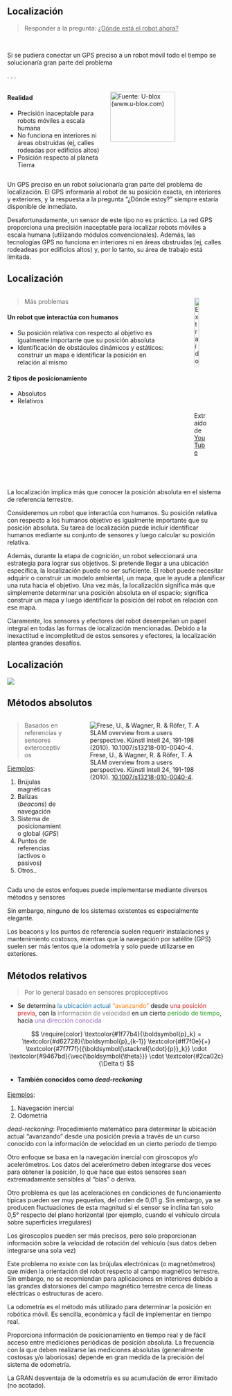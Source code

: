 
## Localización {.smaller}

> Responder a la pregunta: [¿Dónde está el robot ahora?]{.underline}

<br>

::: {.callout-tip appearance="simple"}
Si se pudiera conectar un GPS preciso a un robot móvil todo el tiempo se solucionaría gran parte del problema
:::

. . .

::: {.columns}
::: {.column width="45%"}

#### Realidad

- Precisión inaceptable para robots móviles a escala humana
- No funciona en interiores ni áreas obstruidas (ej, calles rodeadas por edificios altos)
- Posición respecto al planeta Tierra

:::
::: {.column width="55%"}

[![Fuente: U-blox (<a href="https://www.u-blox.com" target="_blank">www.u-blox.com</a>)](https://content.u-blox.com/sites/default/files/2022-09/RF%20interference.jpg "Position accuracy factors"){fig-align="center" fig-env="figure*" width="75%"} ](https://www.u-blox.com/en/blogs/tech/reducing-rf-interference-gnss-performance){target=_blank}

:::
:::


::: {.notes}
Un GPS preciso en un robot solucionaría gran parte del problema de localización. El GPS informaría al robot de su posición exacta, en interiores y exteriores, y la respuesta a la pregunta "¿Dónde estoy?" siempre estaría disponible de inmediato.

Desafortunadamente, un sensor de este tipo no es práctico. La red GPS proporciona una precisión inaceptable para localizar robots móviles a escala humana (utilizando módulos convencionales). Además, las tecnologías GPS no funciona en interiores ni en áreas obstruidas (ej, calles rodeadeas por edificios altos) y, por lo tanto, su área de trabajo está limitada.
:::


## Localización {.smaller}

::: {.columns}
::: {.column}

> Más problemas

#### Un robot que interactúa con humanos

- Su posición relativa con respecto al objetivo es igualmente importante que su posición absoluta
- Identificación de obstáculos dinámicos y estáticos: construir un mapa e identificar la posición en relación al mismo

::: {.fragment}

#### 2 tipos de posicionamiento
  * Absolutos
  * Relativos

:::

:::
::: {.column}

![Extraído de  <a href="https://www.youtube.com/watch?v=0SeTapE9WIA" target="_blank">YouTube</a>](figs/humanoid.gif){width="60%" fig-align="center"}

:::
:::

::: {.notes}
La localización implica más que conocer la posición absoluta en el sistema de referencia terrestre.

Consideremos un robot que interactúa con humanos. Su posición relativa con respecto a los humanos objetivo es igualmente importante que su posición absoluta. Su tarea de localización puede incluir identificar humanos mediante su conjunto de sensores y luego calcular su posición relativa.

Además, durante la etapa de cognición, un robot seleccionará una estrategia para lograr sus objetivos. Si pretende llegar a una ubicación específica, la localización puede no ser suficiente. El robot puede necesitar adquirir o construir un modelo ambiental, un mapa, que le ayude a planificar una ruta hacia el objetivo. Una vez más, la localización significa más que simplemente determinar una posición absoluta en el espacio; significa construir un mapa y luego identificar la posición del robot en relación con ese mapa.

Claramente, los sensores y efectores del robot desempeñan un papel integral en todas las formas de localización mencionadas. Debido a la inexactitud e incompletitud de estos sensores y efectores, la localización plantea grandes desafíos.
:::


## Localización {.smaller visibility="hidden"}


![](figure_5-2.png)



## Métodos absolutos {.smaller}


::: {.columns}
::: {.column}

> Basados en referencias y sensores exteroceptivos

[Ejemplos]{.underline}:

1. Brújulas magnéticas
2. Balizas (*beacons*) de navegación
3. Sistema de posicionamiento global (*GPS*)
4. Puntos de referencias (activos o pasivos)
5. Otros..

:::
::: {.column}

![Frese, U., & Wagner, R. & Röfer, T. A SLAM overview from a users perspective. Künstl Intell 24, 191-198 (2010). <a href="https://doi.org/10.1007/s13218-010-0040-4" target="_blank">10.1007/s13218-010-0040-4</a>.](figs/robot-localization-mark.png)

:::
:::


::: {.notes}
Cada uno de estos enfoques puede implementarse mediante diversos métodos y sensores

Sin embargo, ninguno de los sistemas existentes es especialmente elegante.

Los beacons y los puntos de referencia suelen requerir instalaciones y mantenimiento costosos, mientras que la navegación por satélite (GPS) suelen ser más lentos que la odometría y solo puede utilizarse en exteriores.
:::

## Métodos relativos {.smaller}

> Por lo general basado en sensores propioceptivos

- Se determina [la ubicación actual]{style="color: #1f77b4;"} ["avanzando"]{style="color: #ff7f0e;"} desde [una posición previa]{style="color: #d62728;"}, con la [información de velocidad]{style="color: #7f7f7f;"} en un cierto [período de tiempo]{style="color: #2ca02c;"}, hacia [una dirección conocida]{style="color: #9467bd;"}

$$
\require{color}
\textcolor{#1f77b4}{\boldsymbol{p}_k} = \textcolor{#d62728}{\boldsymbol{p}_{k-1}} \textcolor{#ff7f0e}{+} \textcolor{#7f7f7f}{{\boldsymbol{\stackrel{\cdot}{p}}_k}} \cdot \textcolor{#9467bd}{\vec{\boldsymbol{\theta}}} \cdot \textcolor{#2ca02c}{\Delta t}
$$

- #### También conocidos como *dead-reckoning*

[Ejemplos]{.underline}:

1. Navegación inercial
2. Odometría

::: {.notes}
*dead-reckoning*: Procedimiento matemático para determinar la ubicación actual "avanzando" desde una posición previa a través de un curso conocido con la información de velocidad en un cierto período de tiempo

Otro enfoque se basa en la navegación inercial con giroscopos y/o acelerómetros. Los datos del acelerómetro deben integrarse dos veces para obtener la posición, lo que hace que estos sensores sean extremadamente sensibles al "bias" o deriva.

Otro problema es que las aceleraciones en condiciones de funcionamiento típicas pueden ser muy pequeñas, del orden de 0,01 g. Sin embargo, ya se producen fluctuaciones de esta magnitud si el sensor se inclina tan solo 0,5° respecto del plano horizontal (por ejemplo, cuando el vehículo circula sobre superficies irregulares)

Los giroscopios pueden ser más precisos, pero solo proporcionan información sobre la velocidad de rotación del vehículo (sus datos deben integrarse una sola vez)

Este problema no existe con las brújulas electrónicas (o magnetómetros) que miden la orientación del robot respecto al campo magnético terrestre. Sin embargo, no se recomiendan para aplicaciones en interiores debido a las grandes distorsiones del campo magnético terrestre cerca de líneas eléctricas o estructuras de acero.

La odometría es el método más utilizado para determinar la posición en robótica móvil. Es sencilla, económica y fácil de implementar en tiempo real.

Proporciona información de posicionamiento en tiempo real y de fácil acceso entre mediciones periódicas de posición absoluta. La frecuencia con la que deben realizarse las mediciones absolutas (generalmente costosas y/o laboriosas) depende en gran medida de la precisión del sistema de odometría.

La GRAN desventaja de la odometría es su acumulación de error ilimitado (no acotado).
:::